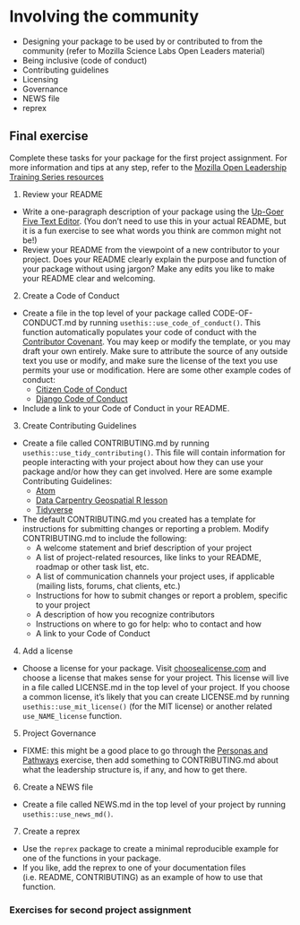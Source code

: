 # Involving the community {#community-involvement}

- Designing your package to be used by or contributed to from the community
  (refer to Mozilla Science Labs Open Leaders material)
- Being inclusive (code of conduct)
- Contributing guidelines
- Licensing
- Governance
- NEWS file
- reprex



## Final exercise

<!-- NOTE: Preferably something linked to working towards completing the project assignments, maybe to be used as a milestone? -->

Complete these tasks for your package for the first project assignment. For more information and tips at any step, refer to the [Mozilla Open Leadership Training Series resources](https://mozilla.github.io/open-leadership-training-series/articles/readme/)

1. Review your README
 - Write a one-paragraph description of your package using the [Up-Goer Five Text Editor](https://splasho.com/upgoer5/). (You don't need to use this in your actual README, but it is a fun exercise to see what words you think are common might not be!)
 - Review your README from the viewpoint of a new contributor to your project. Does your README clearly explain the purpose and function of your package without using jargon? Make any edits you like to make your README clear and welcoming.
 
2. Create a Code of Conduct
- Create a file in the top level of your package called CODE-OF-CONDUCT.md by running `usethis::use_code_of_conduct()`. This function automatically populates your code of conduct with the [Contributor Covenant](https://www.contributor-covenant.org/). You may keep or modify the template, or you may draft your own entirely. Make sure to attribute the source of any outside text you use or modify, and make sure the license of the text you use permits your use or modification. Here are some other example codes of conduct:
    - [Citizen Code of Conduct](https://github.com/stumpsyn/policies/blob/master/citizen_code_of_conduct.md)
    - [Django Code of Conduct](https://www.djangoproject.com/conduct/)
- Include a link to your Code of Conduct in your README.
 
3. Create Contributing Guidelines
- Create a file called CONTRIBUTING.md by running `usethis::use_tidy_contributing()`. This file will contain information for people interacting with your project about how they can use your package and/or how they can get involved. Here are some example Contributing Guidelines:
    - [Atom](https://github.com/atom/atom/blob/master/CONTRIBUTING.md)
    - [Data Carpentry Geospatial R lesson](https://github.com/datacarpentry/r-intro-geospatial/blob/master/CONTRIBUTING.md)
    - [Tidyverse](https://www.tidyverse.org/contribute/)
- The default CONTRIBUTING.md you created has a template for instructions for submitting changes or reporting a problem. Modify CONTRIBUTING.md to include the following:
    - A welcome statement and brief description of your project
    - A list of project-related resources, like links to your README, roadmap or other task list, etc. 
    - A list of communication channels your project uses, if applicable (mailing lists, forums, chat clients, etc.)
    - Instructions for how to submit changes or report a problem, specific to your project
    - A description of how you recognize contributors
    - Instructions on where to go for help: who to contact and how
    - A link to your Code of Conduct
 
4. Add a license 
- Choose a license for your package. Visit [choosealicense.com](https://choosealicense.com/) and choose a license that makes sense for your project. This license will live in a file called LICENSE.md in the top level of your project. If you choose a common license, it's likely that you can create LICENSE.md by running `usethis::use_mit_license()` (for the MIT license) or another related `use_NAME_license` function.

5. Project Governance
- FIXME: this might be a good place to go through the [Personas and Pathways](https://mozilla.github.io/open-leadership-training-series/articles/building-communities-of-contributors/bring-on-contributors-using-personas-and-pathways/) exercise, then add something to CONTRIBUTING.md about what the leadership structure is, if any, and how to get there. 

6. Create a NEWS file
- Create a file called NEWS.md in the top level of your project by running `usethis::use_news_md()`.

7. Create a reprex
- Use the `reprex` package to create a minimal reproducible example for one of the functions in your package.
- If you like, add the reprex to one of your documentation files (i.e. README, CONTRIBUTING) as an example of how to use that function.

### Exercises for second project assignment
